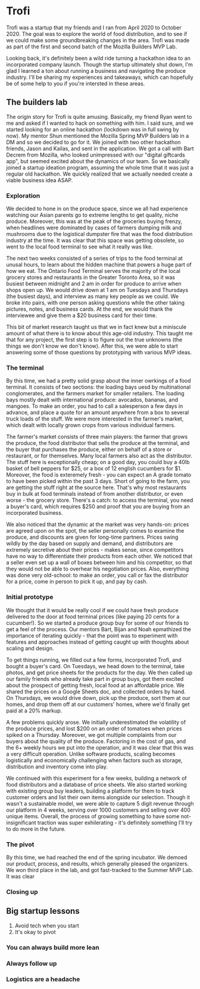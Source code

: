 # Trofi

Trofi was a startup that my friends and I ran from April 2020 to October 2020. The goal was to explore the world of food distribution, and to see if we could make some groundbreaking changes in the area. Trofi was made as part of the first and second batch of the Mozilla Builders MVP Lab.

Looking back, it's definitely been a wild ride turning a hackathon idea to an incorporated company launch. Though the startup ultimately shut down, I'm glad I learned a ton about running a business and navigating the produce industry. I'll be sharing my experiences and takeaways, which can hopefully be of some help to you if you're intersted in these areas.

## The builders lab

The origin story for Trofi is quite amusing. Basically, my friend Ryan went to me and asked if I wanted to hack on something with him. I said sure, and we started looking for an online hackathon (lockdown was in full swing by now). My mentor Shun mentioned the Mozilla Spring MVP Builders lab in a DM and so we decided to go for it. We joined with two other hackathon friends, Jason and Kailas, and sent in the application. We got a call with Bart Decrem from Mozilla, who looked unimpressed with our "digital giftcards app", but seemed excited about the dynamics of our team. So we basically joined a startup ideation program, assuming the whole time that it was just a regular old hackathon. We quickly realized that we actually needed create a viable business idea ASAP.

### Exploration

We decided to hone in on the produce space, since we all had experience watching our Asian parents go to extreme lengths to get quality, niche produce. Moreover, this was at the peak of the groceries buying frenzy, when headlines were dominated by cases of farmers dumping milk and mushrooms due to the logistical dumpster fire that was the food distribution industry at the time. It was clear that this space was getting obsolete, so went to the local food terminal to see what it really was like.

The next two weeks consisted of a series of trips to the food terminal at unusal hours, to learn about the hidden machine that powers a huge part of how we eat. The Ontario Food Terminal serves the majority of the local grocery stores and restaurants in the Greater Toronto Area, so it was busiest between midnight and 2 am in order for produce to arrive when shops open up. We would drive down at 1 am on Tuesdays and Thursdays (the busiest days), and interview as many key people as we could. We broke into pairs, with one person asking questions while the other taking pictures, notes, and business cards. At the end, we would thank the interviewee and give them a $20 business card for their time.

This bit of market research taught us that we in fact knew but a miniscule amount of what there is to know about this age-old industry. This taught me that for any project, the first step is to figure out the true unknowns (the things we don't know we don't know). After this, we were able to start answering some of those questions by prototyping with various MVP ideas.

### The terminal

By this time, we had a pretty solid grasp about the inner owrkings of a food terminal. It consists of two sections: the loading bays uesd by multinational conglomerates, and the farmers market for smaller retailers. The loading bays mostly dealt with international produce: avocados, bananas, and mangoes. To make an order, you had to call a salesperson a few days in advance, and place a quote for an amount anywhere from a box to several truck loads of the stuff. We were more interested in the farmer's market, which dealt with locally grown crops from various individual farmers.

The farmer's market consists of three main players: the farmer that grows the produce, the food distributor that sells the produce at the terminal, and the buyer that purchases the produce, either on behalf of a store or restaurant, or for themselves. Many local farmers also act as the distributor. The stuff here is exceptionally cheap; on a good day, you could buy a 40lb basket of bell peppers for $25, or a box of 12 english cucumbers for $1. Moreover, the food is exteremely fresh - you can expect an A grade tomato to have been picked within the past 3 days. Short of going to the farm, you are getting the stuff right at the source here. That's why most restaurants buy in bulk at food terminals instead of from another distributor, or even worse - the grocery store. There's a catch: to access the terminal, you need a buyer's card, which requires $250 and proof that you are buying from an incorporated business.

We also noticed that the dynamic at the market was very hands-on: prices are agreed upon on the spot, the seller personally comes to examine the produce, and discounts are given for long-time partners. Prices swing wildly by the day based on supply and demand, and distributors are extremely secretive about their prices - makes sense, since competitors have no way to differentiate their products from each other. We noticed that a seller even set up a wall of boxes between him and his competitor, so that they would not be able to overhear his negotiation prices. Also, everything was done very old-school: to make an order, you call or fax the distributor for a price, come in person to pick it up, and pay by cash.

### Initial prototype

We thought that it would be really cool if we could have fresh produce delivered to the door at food terminal prices (like paying 20 cents for a cucumber!). So we started a produce group buy for some of our friends to get a feel of the process. Our mentors Bart, Bijan and Noah epmathized the importance of iterating quickly - that the point was to experiment with features and approaches instead of getting caught up with thoughts about scaling and design.

To get things running, we filled out a few forms, incorporated Trofi, and bought a buyer's card. On Tuesdays, we head down to the terminal, take photos, and get price sheets for the products for the day. We then called up our family friends who already take part in group buys, got them excited about the prospect of getting fresh, local food at an affordable price. We shared the prices on a Google Sheets doc, and collected orders by hand. On Thursdays, we would drive down, pick up the produce, sort them at our homes, and drop them off at our customers' homes, where we'd finally get paid at a 20% markup.

A few problems quickly arose. We initially underestimated the volatility of the produce prices, and lost $200 on an order of tomatoes when prices spiked on a Thursday. Moreover, we got multiple complaints from our buyers about the quality of the produce. Factoring in the cost of gas, and the 6+ weekly hours we put into the operation, and it was clear that this was a very difficult operation. Unlike software products, scaling becomes logistically and economically challenging when factors such as storage, distribution and inventory come into play.

We continued with this experiment for a few weeks, building a network of food distributors and a database of price sheets. We also started working with existing group buy leaders, building a platform for them to track customer orders and list their own items alongside our selection. Though it wasn't a sustainable model, we were able to capture 5 digit revenue through our platform in 4 weeks, serving over 1000 customers and selling over 400 unique items. Overall, the process of growing something to have some not-insignificant traction was super exhilerating - it's definitely something I'll try to do more in the future.

### The pivot

By this time, we had reached the end of the spring incubator. We demoed our product, process, and results, which generally pleased the organizers. We won third place in the lab, and got fast-tracked to the Summer MVP Lab. It was clear

### Closing up

## Big startup lessons

1. Avoid tech when you start
2. It's okay to pivot

### You can always build more lean

### Always follow up

### Logistics are a headache
